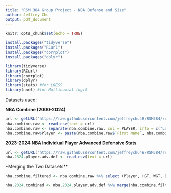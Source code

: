 ```yaml
---
title: "RSM 384 Group Project - NBA Defense and Size"
author: Jeffrey Chu
output: pdf_document
---
```


```r
knitr::opts_chunk$set(echo = TRUE)
```

```r
install.packages("tidyverse")
install.packages("RCurl")
install.packages("corrplot")
install.packages("dplyr")
```

```r
library(tidyverse)
library(RCurl)
library(corrplot)
library(dplyr)
library(stats) #for LOESS
library(nnet) #for Multinomial logit
```

Datasets used:

**NBA Combine (2000-2024)**
```r
url <- getURL("https://raw.githubusercontent.com/jeffreychu48/RSM384/refs/heads/main/NBA_draft_combine.csv")
nba.combine.raw <- read.csv(text = url)
nba.combine.raw <- separate(nba.combine.raw, col = PLAYER, into = c("Last Name", "First Name"), sep = ", ")
nba.combine.raw$Player <- paste(nba.combine.raw$`First Name`, nba.combine.raw$`Last Name`, sep = " ")
```

**2023-2024 NBA Individual Player Advanced Defensive Stats**
```r
url <- getURL("https://raw.githubusercontent.com/jeffreychu48/RSM384/refs/heads/main/2023-2024%20NBA%20Player%20Advanced%20Defensive%20Stats.csv")
nba.2324.player.adv.def <- read.csv(text = url)
```


*Merging the Two Datasets**

```r
nba.combine.filtered <- nba.combine.raw %>% select (Player, HGT, WGT, BAR, STNDRCH, PAN, LPVERT, SPRINT, LANE)
```

```r
nba.2324.combined <- nba.2324.player.adv.def %>% merge(nba.combine.filtered, by = "Player", all = FALSE)
```




